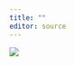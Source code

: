 ```yaml
---
title: ""
editor: source
---
```


![](images/Lab%20for%20Advancing%20Statistics%20Education%20Resesarch-3.png)
